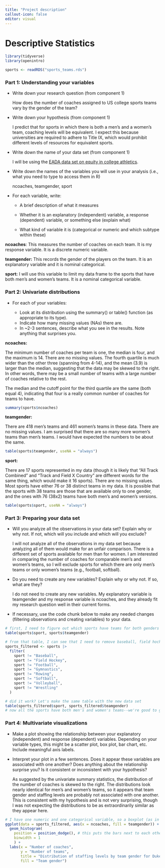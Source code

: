 ```yaml
---
title: "Project description"
callout-icon: false
editor: visual
---
```


# Descriptive Statistics {#descriptives}

```r
library(tidyverse)
library(openintro)

sports <- readRDS("sports_teams.rds")
```

### Part 1: Understanding your variables

-   Write down your research question (from component 1)

    How does the number of coaches assigned to US college sports teams vary by the gender of the team?

-   Write down your hypothesis (from component 1)

    I predict that for sports in which there is both a men's and a women's team, coaching levels will be equivalent.
    I expect this because universities are required to adhere to Title IX, which would prohibit different levels of resources for equivalent sports.

-   Write down the name of your data set (from component 1)

    I will be using the [EADA data set on equity in college athletics](https://ope.ed.gov/athletics/#/).

-   Write down the names of the variables you will use in your analysis (i.e., what you need to type to access them in R)

    ncoaches, teamgender, sport

-   For each variable, write:

    -   A brief description of what it measures

    -   Whether it is an explanatory (independent) variable, a response (dependent) variable, or something else (explain what)

    -   What kind of variable it is (categorical or numeric and which subtype within these)

**ncoaches**: This measures the number of coaches on each team.
It is my response variable.
It is a discrete numeric variable.

**teamgender:** This records the gender of the players on the team.
It is an explanatory variable and it is nominal categorical.

**sport:** I will use this variable to limit my data frame to the sports that have both men's and women's teams.
It is a nominal categorical variable.

### Part 2: Univariate distributions

-   For each of your variables:

    -   Look at its distribution using the summary() or table() function (as appropriate to its type).
    -   Indicate how many missing values (NAs) there are.
    -   In \~2-3 sentences, describe what you see in the results. Note anything that surprises you.

**ncoaches:**

The minimum number of coaches per team is one, the median is four, and the maximum is 14.
There are no missing values.
The fourth quartile is much wider than the other three (spanning from 4-14), and the mean (3.9) is larger than the median, suggesting that the data may be skewed to the right.
In other words, there may be a small number of teams with a large number of coaches relative to the rest.

The median and the cutoff point for the third quartile are the same (both equal 4), indicating that four is a really common number of coaches for teams to have.

```r
summary(sports$ncoaches)
```

**teamgender:**

There are 418 men's teams and 461 women's teams in these data.
There are no missing values.
I am surprised that there are so many more women's teams than men's teams.
I would have expected the numbers to be about the same.

```r
table(sports$teamgender, useNA = "always")
```

**sport:**

There are 17 sports represented in my data (though it is likely that "All Track Combined" and "Track and Field X Country" are different words for the same thing, which would make it 16 sports).
There are no missing values.
Most sports have either 76 or 38 distinct teams in my data.
It is possible that the sports with 38 teams are those that are available only to one gender, and the ones with 76 (38x2) teams have both men's and women's versions.

```r
table(sports$sport, useNA = "always")
```

### Part 3: Preparing your data set

-   Will you analyze all the observations in your data set?
    Explain why or why not.
    If not, which will you include and which will you exclude?

    I will not analyze all of the observations in my data set because analyzing all of them would make for an unfair comparison.
    There is a different set of sports available for men than for women.
    I am interested in comparing the number of coaches for comparable men's and women's teams, so I will exclude sports for which there are only men's teams or only women's teams (e.g., football, softball).

-   Do you need to create any new variables?
    Explain why or why not.
    If so, what are they?

    I do not need to create any new variables.
    My explanatory variable is teamgender and my response variable is ncoaches, and they already fit my research question well in their current forms.

-   If necessary, use the code chunk below to make any needed changes (filtering observations and creating variables) to your data.

```r
# first, I need to figure out which sports have teams for both genders
table(sports$sport, sports$teamgender)

# from that table, I can see that I need to remove baseball, field hockey, football, gymnastics, rowing, softball, volleyball, and wrestling.
sports_filtered <- sports |> 
  filter(
    sport != "Baseball",
    sport != "Field Hockey",
    sport != "Football",
    sport != "Gymnastics",
    sport != "Rowing",
    sport != "Softball",
    sport != "Volleyball",
    sport != "Wrestling"
  )

# did it work? Let's make the same table with the new data set
table(sports_filtered$sport, sports_filtered$teamgender)
# now all the sports have both men's and women's teams--we're good to go!
```

### Part 4: Multivariate visualizations

-   Make a plot showing the relationship between your explanatory (independent) and response (dependent) variables.
    Depending on your variable types, this might be a scatter plot, box plot, bar chart, etc.
    Include meaningful axis labels.

-   Interpret your plot in a few sentences.
    Does it appear these variables are associated with one another?
    Does anything about the relationship surprise you?
    Is it consistent or inconsistent with your hypothesis?

    As suggested by the univariate summary statistics, the distribution of the number of coaches is skewed to the right.
    The distributions look nearly identical for men's and women's teams, so it appears that team gender and staffing levels are probably not associated with one another.
    This is consistent with my hypothesis and is not very surprising, though I was not expecting the distributions to be as extraordinarily similar as they appear here.

```r
# I have one numeric and one categorical variable, so a boxplot (as in example code in the assignment template) would also be a good choice here--but for variety I will show the same information in histogram form
ggplot(data = sports_filtered, aes(x = ncoaches, fill = teamgender)) + 
  geom_histogram(
    position = position_dodge(), # this puts the bars next to each other
    binwidth = 1
    ) + 
  labs(x = "Number of coaches",
       y = "Number of teams",
       title = "Distribution of staffing levels by team gender for Duke and UNC sports",
       fill = "Team gender")
  
```
